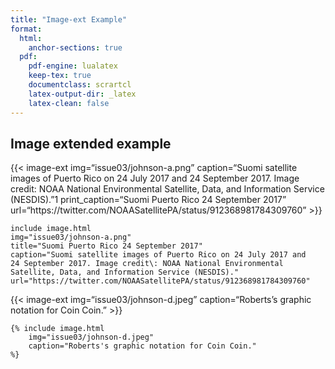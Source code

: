 ```yaml
---
title: "Image-ext Example"
format: 
  html: 
    anchor-sections: true
  pdf: 
    pdf-engine: lualatex
    keep-tex: true
    documentclass: scrartcl    
    latex-output-dir: _latex
    latex-clean: false
---
```


## Image extended example


{{< image-ext img="issue03/johnson-a.png"
    caption="Suomi satellite images of Puerto Rico on 24 July 2017 and 24 September 2017. Image credit: NOAA National Environmental Satellite, Data, and Information Service (NESDIS)."1
    print_caption="Suomi Puerto Rico 24 September 2017"
    url="https://twitter.com/NOAASatellitePA/status/912368981784309760" >}}


```
include image.html
img="issue03/johnson-a.png"
title="Suomi Puerto Rico 24 September 2017"
caption="Suomi satellite images of Puerto Rico on 24 July 2017 and
24 September 2017. Image credit\: NOAA National Environmental
Satellite, Data, and Information Service (NESDIS)."
url="https://twitter.com/NOAASatellitePA/status/912368981784309760" 
```


{{< image-ext img="issue03/johnson-d.jpeg"
              caption="Roberts's graphic notation for Coin Coin." >}}

```
{% include image.html
    img="issue03/johnson-d.jpeg"
    caption="Roberts's graphic notation for Coin Coin." 
%}
```

